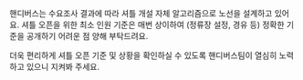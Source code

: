 핸디버스는 수요조사 결과에 따라 셔틀 개설 자체 알고리즘으로 노선을 설계하고 있어요. 셔틀 오픈을 위한 최소 인원 기준은 매번 상이하여 (정류장 설정, 경유 등) 정확한 기준을 공개하기 어려운 점 양해 부탁드려요.

더욱 편리하게 셔틀 오픈 기준 및 상황을 확인하실 수 있도록 핸디버스팀이 열심히 노력하고 있으니 지켜봐 주세요.